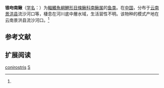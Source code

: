 {{Speciesbox
| name = 锥吻南鳅
| status = NE
| status_system = IUCN3.1
| image = 
| genus = Schistura
| species = conirostris
| authority = Zhu, 1982<ref name='id6353'>{{cite web| url =http://www.bioinfo.cn/db05/BjdwSpecies.php?action=view&id=6353| title =锥吻南鳅| work =中国动物物种编目数据库| publisher =中国科学院微生物研究所| author =中国科学院动物研究所| accessdate =2009-04-11| deadurl =yes| archiveurl =https://web.archive.org/web/20160305091454/http://www.bioinfo.cn/db05/BjdwSpecies.php?action=view&id=6353| archivedate =2016-03-05}}</ref>
| synonyms = *''Nemachilus conirostris'',Zhu, 1982
}}

'''锥吻南鳅'''（[[学名|学名]]：{{lang|la|''Schistura conirostris''}}）为[[輻鰭魚綱|輻鰭魚綱]][[鯉形目|鯉形目]][[條鳅科|條鳅科]][[南鳅属|南鳅属]]的[[鱼类|鱼类]]。在[[中国|中国]]，分布于[[云南|云南]][[景洪县|景洪县]]流沙河口等，棲息在河川底中層水域，生活習性不明。该物种的模式产地在云南景洪县流沙河口。<ref name='id6353'/>

== 参考文献 ==
{{reflist}}

== 扩展阅读 ==
{{refbegin}}
{{wikispecies-inline|Schistura conirostris|锥吻南鳅}}
{{refend}}
{{Taxonbar|from=Q1040952}}

[[Category:南鳅属|conirostris]]
[[Category:1982年描述的魚類|S]]


{{鯉形目小作品}}
